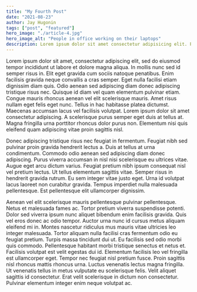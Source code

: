 ```yaml
---
title: "My Fourth Post"
date: "2021-08-23"
author: Jay Hugonin
tags: ["post", "featured"]
hero_image: "./article-4.jpg"
hero_image_alt: "People in office working on their laptops"
description: Lorem ipsum dolor sit amet consectetur adipisicing elit. Perferendis accusantium sit illo neque rem omnis quaerat, nam similique vitae delectus ad magni vel quo maxime, magnam placeat. Reprehenderit, distinctio aliquam?
---
```


Lorem ipsum dolor sit amet, consectetur adipiscing elit, sed do eiusmod tempor incididunt ut labore et dolore magna aliqua. In mollis nunc sed id semper risus in. Elit eget gravida cum sociis natoque penatibus. Enim facilisis gravida neque convallis a cras semper. Eget nulla facilisi etiam dignissim diam quis. Odio aenean sed adipiscing diam donec adipiscing tristique risus nec. Quisque id diam vel quam elementum pulvinar etiam. Congue mauris rhoncus aenean vel elit scelerisque mauris. Amet risus nullam eget felis eget nunc. Tellus in hac habitasse platea dictumst. Maecenas accumsan lacus vel facilisis volutpat. Lorem ipsum dolor sit amet consectetur adipiscing. A scelerisque purus semper eget duis at tellus at. Magna fringilla urna porttitor rhoncus dolor purus non. Elementum nisi quis eleifend quam adipiscing vitae proin sagittis nisl.

Donec adipiscing tristique risus nec feugiat in fermentum. Feugiat nibh sed pulvinar proin gravida hendrerit lectus a. Duis at tellus at urna condimentum. Commodo odio aenean sed adipiscing diam donec adipiscing. Purus viverra accumsan in nisl nisi scelerisque eu ultrices vitae. Augue eget arcu dictum varius. Feugiat pretium nibh ipsum consequat nisl vel pretium lectus. Ut tellus elementum sagittis vitae. Semper risus in hendrerit gravida rutrum. Eu sem integer vitae justo eget. Urna id volutpat lacus laoreet non curabitur gravida. Tempus imperdiet nulla malesuada pellentesque. Est pellentesque elit ullamcorper dignissim.

Aenean vel elit scelerisque mauris pellentesque pulvinar pellentesque. Netus et malesuada fames ac. Tortor pretium viverra suspendisse potenti. Dolor sed viverra ipsum nunc aliquet bibendum enim facilisis gravida. Quis vel eros donec ac odio tempor. Auctor urna nunc id cursus metus aliquam eleifend mi in. Montes nascetur ridiculus mus mauris vitae ultricies leo integer malesuada. Tortor aliquam nulla facilisi cras fermentum odio eu feugiat pretium. Turpis massa tincidunt dui ut. Eu facilisis sed odio morbi quis commodo. Pellentesque habitant morbi tristique senectus et netus et. Facilisis volutpat est velit egestas dui id. Elementum facilisis leo vel fringilla est ullamcorper eget. Tempor nec feugiat nisl pretium fusce. Proin sagittis nisl rhoncus mattis rhoncus urna. Luctus venenatis lectus magna fringilla. Ut venenatis tellus in metus vulputate eu scelerisque felis. Velit aliquet sagittis id consectetur. Erat velit scelerisque in dictum non consectetur. Pulvinar elementum integer enim neque volutpat ac.